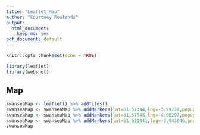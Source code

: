 ---
title: "Leaflet Map"
author: "Courtney Rowlands"
output: 
  html_document:
    keep_md: yes
pdf_document: default
---
<!-- rmarkdown v1 -->
```{r setup, include=FALSE}
knitr::opts_chunk$set(echo = TRUE)
```

```{r libraries,echo=FALSE}
library(leaflet)
library(webshot)
```

## Map

```{r swanseaMap}
swanseaMap <- leaflet() %>% addTiles()
swanseaMap <- swanseaMap %>% addMarkers(lat=51.57344,lng=-3.99237,popup="The Mumbles Beach")
swanseaMap <- swanseaMap %>% addMarkers(lat=51.57645,lng=-4.00297,popup="Oystermouth Castle")
swanseaMap <- swanseaMap %>% addMarkers(lat=51.621441,lng=-3.943646,popup="Swansea, UK")
swanseaMap
```

